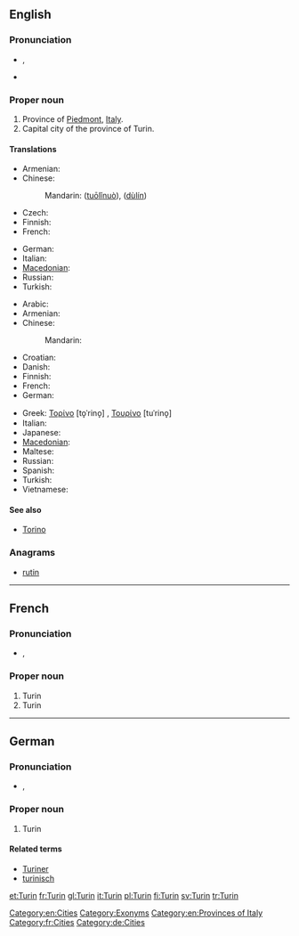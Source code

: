==English==

===Pronunciation===
* {{a|UK}} {{IPA|/tjɜː(ɹ)ˈɪn/}}, {{SAMPA|/tj3:(r)"In/}}
* {{rhymes|ɪn}}

===Proper noun===
{{en-proper noun}}

# Province of [[Piedmont]], [[Italy]].
# Capital city of the province of Turin.

====Translations====
{{trans-top|province}}
* Armenian: {{t-|hy|Թուրին|tr=T’urin}}
* Chinese:
*: Mandarin: {{zh-ts|托里諾|托里诺}} ([[tuō]][[lǐ]][[nuò]]), {{zh-ts|杜林|杜林}} ([[dù]][[lín]])
* Czech: {{t-|cs|Turín}}
* Finnish: {{t+|fi|Torino}}
* French: {{t+|fr|Turin}}
{{trans-mid}}
* German: {{t-|de|Turin}}
* Italian: {{t+|it|Torino}}
* [[Macedonian]]: {{t|mk|Торино|n|tr=Toríno}}
* Russian: {{t+|ru|Турин|tr=Turín}}
* Turkish: {{t+|tr|Torino}}
{{trans-bottom}}

{{trans-top|city}}
* Arabic: {{t|ar|تورينو|m|tr=turiinu}}
* Armenian: {{t-|hy|Թուրին|tr=T’urin}}
* Chinese:
*: Mandarin: {{t|cmn|杜林|tr=Dùlín|sc=Hani}}
* Croatian: {{t|hr|Torino}}
* Danish: {{t-|da|Torino|c}}
* Finnish: {{t+|fi|Torino}}
* French: {{t+|fr|Turin}}
* German: {{t-|de|Turin|n}}
{{trans-mid}}
* Greek: [[Τορίνο]] [to̞ˈrino̞] {{n}}, [[Τουρίνο]] [tuˈrino̞] {{n}}
* Italian: {{t+|it|Torino|f}}
* Japanese: {{t|ja|トリノ|tr=Torino}}
* [[Macedonian]]: {{t|mk|Торино|n|tr=Toríno}}
* Maltese: {{t-|mt|Turin|xs=Maltese}}
* Russian: {{t+|ru|Турин|m|tr=Turín}}
* Spanish: {{t+|es|Turín|m}}
* Turkish: {{t+|tr|Torino}}
* Vietnamese: {{t-|vi|Torino|xs=Vietnamese}}
{{trans-bottom}}

====See also====
* [[Torino]]

===Anagrams===
* [[rutin#English|rutin]]

[[Category:en:Cities]]
[[Category:Exonyms]]
[[Category:en:Provinces of Italy]]

----

==French==

===Pronunciation===
* {{IPA|/tyrɛ̃/|lang=fr}}, {{SAMPA|/tyrE~/|lang=fr}}

===Proper noun===
{{fr-proper noun}}

# Turin {{qualifier|province}}
# Turin {{qualifier|city}}

[[Category:fr:Cities]]

----

==German==

===Pronunciation===
* {{IPA|/tuˈriːn/|lang=de}}, {{SAMPA|/tu"ri:n/|lang=de}}

===Proper noun===
{{infl|de|proper noun}}

# Turin

====Related terms====
* [[Turiner]]
* [[turinisch]]

[[Category:de:Cities]]

[[et:Turin]]
[[fr:Turin]]
[[gl:Turin]]
[[it:Turin]]
[[pl:Turin]]
[[fi:Turin]]
[[sv:Turin]]
[[tr:Turin]]